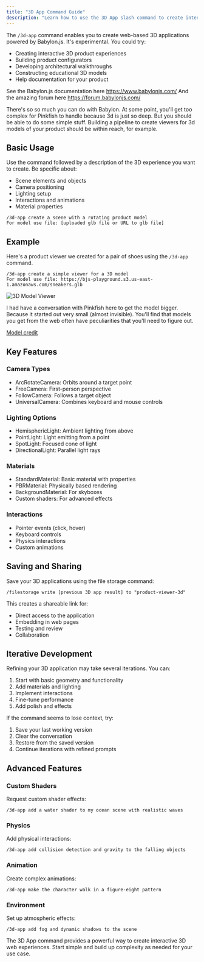 ```yaml
---
title: "3D App Command Guide"
description: "Learn how to use the 3D App slash command to create interactive 3D web applications"
---
```

The `/3d-app` command enables you to create web-based 3D applications powered by Babylon.js. It's experimental. You could try: 

- Creating interactive 3D product experiences
- Building product configurators
- Developing architectural walkthroughs
- Constructing educational 3D models
- Help documentation for your product

See the Babylon.js documentation here https://www.babylonjs.com/ 
And the amazing forum here https://forum.babylonjs.com/

There's so so much you can do with Babylon. At some point, you'll get too complex for Pinkfish to handle because 3d is just so deep. But you should be able to do some simple stuff. Building a pipeline to create viewers for 3d models of your product should be within reach, for example.

## Basic Usage

Use the command followed by a description of the 3D experience you want to create. Be specific about:
- Scene elements and objects
- Camera positioning
- Lighting setup
- Interactions and animations
- Material properties

```
/3d-app create a scene with a rotating product model
For model use file: [uploaded glb file or URL to glb file]
```

## Example 
Here's a product viewer we created for a pair of shoes using the `/3d-app` command. 
```
/3d-app create a simple viewer for a 3D model 
For model use file: https://bjs-playground.s3.us-east-1.amazonaws.com/sneakers.glb
```

<img src="/images/examples/3d.shoes.png" alt="3D Model Viewer" />

I had  have a conversation with Pinkfish here to get the model bigger. Because it started out very small (almost invisible). You'll find that models you get from the web often have peculiarities that you'll need to figure out. 

[Model credit](https://sketchfab.com/3d-models/sneakers-689c29ec3a8a4f44b32f616bcb97cfaa) 

## Key Features

### Camera Types
- ArcRotateCamera: Orbits around a target point
- FreeCamera: First-person perspective
- FollowCamera: Follows a target object
- UniversalCamera: Combines keyboard and mouse controls

### Lighting Options
- HemisphericLight: Ambient lighting from above
- PointLight: Light emitting from a point
- SpotLight: Focused cone of light
- DirectionalLight: Parallel light rays

### Materials
- StandardMaterial: Basic material with properties
- PBRMaterial: Physically based rendering
- BackgroundMaterial: For skyboxes
- Custom shaders: For advanced effects

### Interactions
- Pointer events (click, hover)
- Keyboard controls
- Physics interactions
- Custom animations

## Saving and Sharing

Save your 3D applications using the file storage command:
```
/filestorage write [previous 3D app result] to "product-viewer-3d"
```

This creates a shareable link for:
- Direct access to the application
- Embedding in web pages
- Testing and review
- Collaboration

## Iterative Development

Refining your 3D application may take several iterations. You can:
1. Start with basic geometry and functionality
2. Add materials and lighting
3. Implement interactions
4. Fine-tune performance
5. Add polish and effects

If the command seems to lose context, try:
1. Save your last working version
2. Clear the conversation
3. Restore from the saved version
4. Continue iterations with refined prompts

## Advanced Features

### Custom Shaders
Request custom shader effects:
```
/3d-app add a water shader to my ocean scene with realistic waves
```

### Physics
Add physical interactions:
```
/3d-app add collision detection and gravity to the falling objects
```

### Animation
Create complex animations:
```
/3d-app make the character walk in a figure-eight pattern
```

### Environment
Set up atmospheric effects:
```
/3d-app add fog and dynamic shadows to the scene
```

The 3D App command provides a powerful way to create interactive 3D web experiences. Start simple and build up complexity as needed for your use case.